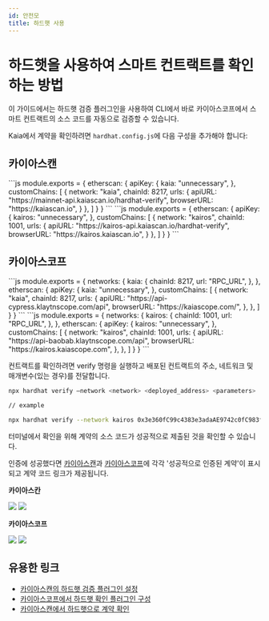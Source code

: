 ```yaml
---
id: 안전모
title: 하드햇 사용
---
```



# 하드햇을 사용하여 스마트 컨트랙트를 확인하는 방법

이 가이드에서는 하드햇 검증 플러그인을 사용하여 CLI에서 바로 카이아스코프에서 스마트 컨트랙트의 소스 코드를 자동으로 검증할 수 있습니다.

Kaia에서 계약을 확인하려면 `hardhat.config.js`에 다음 구성을 추가해야 합니다:

## 카이아스캔

<Tabs>
  <TabItem value="카이아 메인넷" label="메인넷">
    ```js
    module.exports = {
      etherscan: {
          apiKey: {
            kaia: "unnecessary",
          },
          customChains: [
            {
              network: "kaia",
              chainId: 8217,
              urls: {
                apiURL: "https://mainnet-api.kaiascan.io/hardhat-verify",
                browserURL: "https://kaiascan.io",
              }
            },
          ]
        }
    }
    ```
  </TabItem>

  <TabItem value="카이로스 테스트넷" label="카이로스">
    ```js
    module.exports = {
      etherscan: {
          apiKey: {
            kairos: "unnecessary",
          },
          customChains: [
            {
              network: "kairos",
              chainId: 1001,
              urls: {
                apiURL: "https://kairos-api.kaiascan.io/hardhat-verify",
                browserURL: "https://kairos.kaiascan.io",
              }
            },
          ]
        }
    }
    ```
  </TabItem>
</Tabs>

## 카이아스코프

<Tabs>
  <TabItem value="카이아 메인넷" label="메인넷">
    ```js
    module.exports = {
      networks: {
        kaia: {
          chainId: 8217,
          url: "RPC_URL",
        },
      },
      etherscan: {
        apiKey: {
          kaia: "unnecessary",
        },
        customChains: [
          {
            network: "kaia",
            chainId: 8217,
            urls: {
              apiURL: "https://api-cypress.klaytnscope.com/api",
              browserURL: "https://kaiascope.com/",
            },
          },
        ]
      }
    }
    ```
  </TabItem>

  <TabItem value="카이로스 테스트넷" label="카이로스">
    ```js
    module.exports = {
      networks: {
        kairos: {
          chainId: 1001,
          url: "RPC_URL",
        },
      },
      etherscan: {
        apiKey: {
          kairos: "unnecessary",
        },
        customChains: [
          {
            network: "kairos",
            chainId: 1001,
            urls: {
              apiURL: "https://api-baobab.klaytnscope.com/api",
              browserURL: "https://kairos.kaiascope.com",
            },
          },
        ]
      }
    }
    ```
  </TabItem>
</Tabs>

컨트랙트를 확인하려면 verify 명령을 실행하고 배포된 컨트랙트의 주소, 네트워크 및 매개변수(있는 경우)를 전달합니다.

```bash
npx hardhat verify –network <network> <deployed_address> <parameters>

// example

npx hardhat verify --network kairos 0x3e360fC99c4383e3adaAE9742c0fC983fDAa0535
```

터미널에서 확인을 위해 계약의 소스 코드가 성공적으로 제출된 것을 확인할 수 있습니다.

인증에 성공했다면 [카이아스캔](https://kairos.kaiascan.io/address/0x3e360fC99c4383e3adaAE9742c0fC983fDAa0535?tabId=contract\&page=1)과 [카이아스코프](https://baobab.klaytnscope.com/account/0x3e360fC99c4383e3adaAE9742c0fC983fDAa0535?tabId=contractCode)에 각각 '성공적으로 인증된 계약'이 표시되고 계약 코드 링크가 제공됩니다.

**카이아스칸**

![](/img/build/smart-contracts/verify/kaiascan-terminal.png)
![](/img/build/smart-contracts/verify/kaiascan-verify.png)

**카이아스코프**

![](/img/build/smart-contracts/verify/kaiascope-terminal.png)
![](/img/build/smart-contracts/verify/kaiascope-verify.png)

## 유용한 링크

* [카이아스캔의 하드햇 검증 플러그인 설정](https://docs.kaiascan.io/hardhat-verify)
* [카이아스코프에서 하드햇 확인 플러그인 구성](https://docs.klaytnscope.com/contract/configuration-for-hardhat-verify-plugin)
* [카이아스캔에서 하드햇으로 계약 확인](https://klaytn.foundation/verifying-contracts-using-hardhat-on-klaytnscope)
